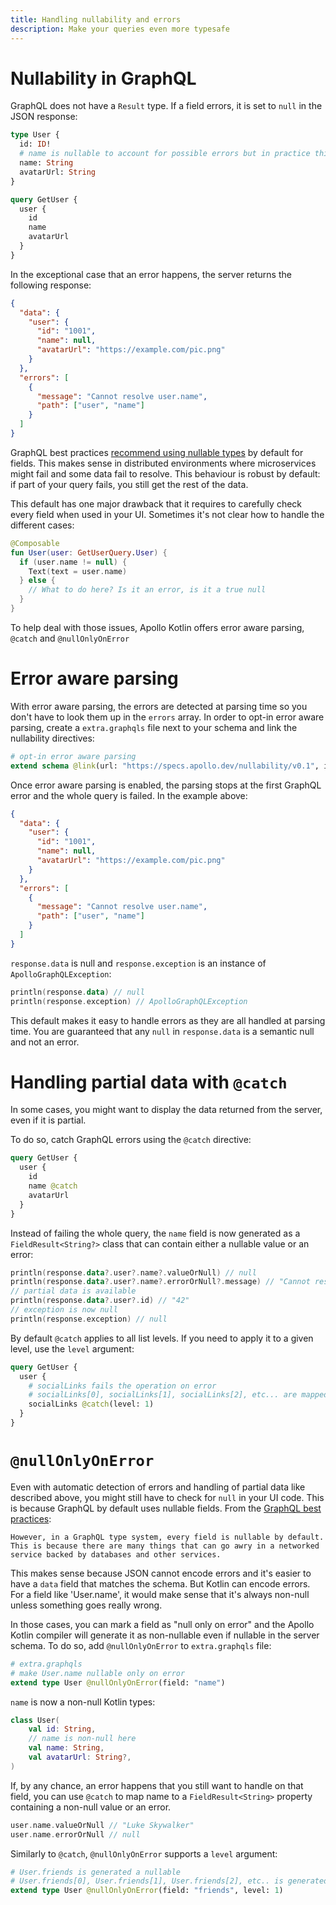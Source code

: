 ```yaml
---
title: Handling nullability and errors
description: Make your queries even more typesafe
---
```


# Nullability in GraphQL

GraphQL does not have a `Result` type. If a field errors, it is set to `null` in the JSON response:

```graphql
type User {
  id: ID!
  # name is nullable to account for possible errors but in practice this happens only in error cases
  name: String
  avatarUrl: String
}

query GetUser {
  user {
    id
    name
    avatarUrl
  }
}
```

In the exceptional case that an error happens, the server returns the following response:

```json
{
  "data": {
    "user": {
      "id": "1001",
      "name": null,
      "avatarUrl": "https://example.com/pic.png"
    }
  },
  "errors": [
    {
      "message": "Cannot resolve user.name",
      "path": ["user", "name"]
    }
  ]
}
```

GraphQL best practices [recommend using nullable types](https://graphql.org/learn/best-practices/#nullability) by default for fields. This makes sense in distributed environments where microservices might fail and some data fail to resolve. This behaviour is robust by default: if part of your query fails, you still get the rest of the data.

This default has one major drawback that it requires to carefully check every field when used in your UI. Sometimes it's not clear how to handle the different cases:

```kotlin
@Composable
fun User(user: GetUserQuery.User) {
  if (user.name != null) {
    Text(text = user.name)
  } else {
    // What to do here? Is it an error, is it a true null
  }
}
```

To help deal with those issues, Apollo Kotlin offers error aware parsing, `@catch` and `@nullOnlyOnError` 

# Error aware parsing

With error aware parsing, the errors are detected at parsing time so you don't have to look them up in the `errors` array. In order to opt-in error aware parsing, create a `extra.graphqls` file next to your schema and link the nullability directives:

```graphql
# opt-in error aware parsing
extend schema @link(url: "https://specs.apollo.dev/nullability/v0.1", import: ["@nullOnlyOnError", "@catch"])
```

Once error aware parsing is enabled, the parsing stops at the first GraphQL error and the whole query is failed. In the example above:

```json
{
  "data": {
    "user": {
      "id": "1001",
      "name": null,
      "avatarUrl": "https://example.com/pic.png"
    }
  },
  "errors": [
    {
      "message": "Cannot resolve user.name",
      "path": ["user", "name"]
    }
  ]
}
```

`response.data` is null and `response.exception` is an instance of `ApolloGraphQLException`:

```kotlin
println(response.data) // null
println(response.exception) // ApolloGraphQLException 
```

This default makes it easy to handle errors as they are all handled at parsing time. You are guaranteed that any `null` in `response.data` is a semantic null and not an error.

# Handling partial data with `@catch`

In some cases, you might want to display the data returned from the server, even if it is partial. 

To do so, catch GraphQL errors using the `@catch` directive:

```graphql
query GetUser {
  user {
    id
    name @catch
    avatarUrl
  }
}
```

Instead of failing the whole query, the `name` field is now generated as a `FieldResult<String?>` class that can contain either a nullable value or an error:

```kotlin
println(response.data?.user?.name?.valueOrNull) // null
println(response.data?.user?.name?.errorOrNull?.message) // "Cannot resolve user.name"
// partial data is available
println(response.data?.user?.id) // "42"
// exception is now null
println(response.exception) // null
```

By default `@catch` applies to all list levels. If you need to apply it to a given level, use the `level` argument:

```graphql
query GetUser {
  user {
    # socialLinks fails the operation on error 
    # socialLinks[0], socialLinks[1], socialLinks[2], etc... are mapped to FieldResult classes
    socialLinks @catch(level: 1)
  }
}
```

# `@nullOnlyOnError`

Even with automatic detection of errors and handling of partial data like described above, you might still have to check for  `null` in your UI code. This is because GraphQL by default uses nullable fields. From the [GraphQL best practices](https://graphql.org/learn/best-practices/#nullability):

```
However, in a GraphQL type system, every field is nullable by default. This is because there are many things that can go awry in a networked service backed by databases and other services. 
```

This makes sense because JSON cannot encode errors and it's easier to have a `data` field that matches the schema. But Kotlin can encode errors. For a field like 'User.name', it would make sense that it's always non-null unless something goes really wrong. 

In those cases, you can mark a field as "null only on error" and the Apollo Kotlin compiler will generate it as non-nullable even if nullable in the server schema. To do so, add `@nullOnlyOnError` to `extra.graphqls` file:

```graphql
# extra.graphqls
# make User.name nullable only on error
extend type User @nullOnlyOnError(field: "name")
```

`name` is now a non-null Kotlin types:

```kotlin
class User(
    val id: String,
    // name is non-null here
    val name: String,
    val avatarUrl: String?,
)
```

If, by any chance, an error happens that you still want to handle on that field, you can use `@catch` to map name to a `FieldResult<String>` property containing a non-null value or an error.

```kotlin
user.name.valueOrNull // "Luke Skywalker"
user.name.errorOrNull // null
```

Similarly to `@catch`, `@nullOnlyOnError` supports a `level` argument:

```graphql
# User.friends is generated a nullable
# User.friends[0], User.friends[1], User.friends[2], etc.. is generated a non-null
extend type User @nullOnlyOnError(field: "friends", level: 1)
```